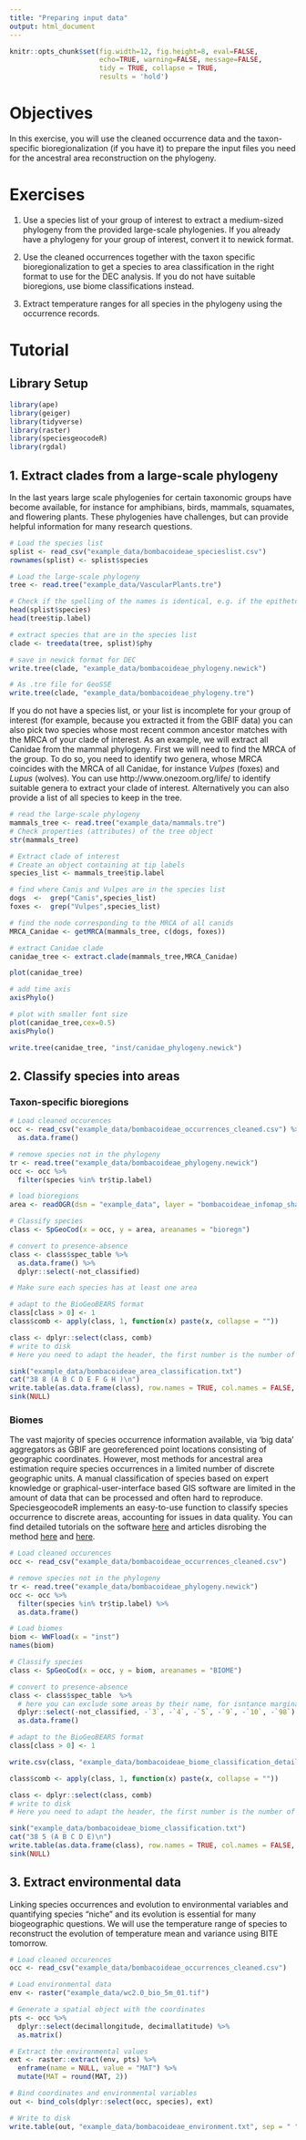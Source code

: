 ```yaml
---
title: "Preparing input data"
output: html_document
---
```


```r
knitr::opts_chunk$set(fig.width=12, fig.height=8, eval=FALSE,
                      echo=TRUE, warning=FALSE, message=FALSE,
                      tidy = TRUE, collapse = TRUE,
                      results = 'hold')
```

# Objectives
In this exercise, you will use the cleaned occurrence data and the taxon-specific bioregionalization (if you have it) to prepare the input files you need for the ancestral area reconstruction on the phylogeny.

# Exercises
1. Use a species list of your group of interest to extract a medium-sized phylogeny from the provided large-scale phylogenies. If you already have a phylogeny for your group of interest, convert it to newick format.

2. Use the cleaned occurrences together with the taxon specific bioregionalization to get a species to area classification in the right format to use for the DEC analysis. If you do not have suitable bioregions, use biome classifications instead.

3. Extract temperature ranges for all species in the phylogeny using the occurrence records.

# Tutorial

## Library Setup
```r
library(ape)
library(geiger)
library(tidyverse)
library(raster)
library(speciesgeocodeR)
library(rgdal)
```

## 1. Extract clades from a large-scale phylogeny
In the last years large scale phylogenies for certain taxonomic groups have become available, for instance for amphibians, birds, mammals, squamates, and flowering plants. These phylogenies have challenges, but can provide helpful information for many research questions. 

```r
# Load the species list
splist <- read_csv("example_data/bombacoideae_specieslist.csv")
rownames(splist) <- splist$species

# Load the large-scale phylogeny
tree <- read.tree("example_data/VascularPlants.tre")

# Check if the spelling of the names is identical, e.g. if the epitheton is preceeded by a space or an underscore
head(splist$species)
head(tree$tip.label)

# extract species that are in the species list
clade <- treedata(tree, splist)$phy

# save in newick format for DEC
write.tree(clade, "example_data/bombacoideae_phylogeny.newick")

# As .tre file for GeoSSE
write.tree(clade, "example_data/bombacoideae_phylogeny.tre")
```

If you do not have a species list, or your list is incomplete for your group of interest (for example, because you extracted it from the GBIF data) you can also pick two species whose most recent common ancestor matches with the MRCA of your clade of interest. As an example, we will extract all Canidae from the mammal phylogeny. First we will need to find the MRCA of the group. To do so, you need to identify two genera, whose MRCA coincides with the MRCA of all Canidae, for instance *Vulpes* (foxes) and *Lupus* (wolves). You can use http://www.onezoom.org/life/ to identify suitable genera to extract your clade of interest. Alternatively you can also provide a list of all species to keep in the tree.

```r
# read the large-scale phylogeny
mammals_tree <- read.tree("example_data/mammals.tre")
# Check properties (attributes) of the tree object
str(mammals_tree)

# Extract clade of interest
# Create an object containing at tip labels
species_list <- mammals_tree$tip.label

# find where Canis and Vulpes are in the species list
dogs  <-  grep("Canis",species_list)
foxes <-  grep("Vulpes",species_list)

# find the node corresponding to the MRCA of all canids
MRCA_Canidae <- getMRCA(mammals_tree, c(dogs, foxes))

# extract Canidae clade
canidae_tree <- extract.clade(mammals_tree,MRCA_Canidae)

plot(canidae_tree)

# add time axis
axisPhylo()

# plot with smaller font size
plot(canidae_tree,cex=0.5)
axisPhylo()

write.tree(canidae_tree, "inst/canidae_phylogeny.newick")
```

## 2. Classify species into areas

### Taxon-specific bioregions

```r
# Load cleaned occurences
occ <- read_csv("example_data/bombacoideae_occurrences_cleaned.csv") %>% 
  as.data.frame()

# remove species not in the phylogeny
tr <- read.tree("example_data/bombacoideae_phylogeny.newick")
occ <- occ %>% 
  filter(species %in% tr$tip.label)

# load bioregions
area <- readOGR(dsn = "example_data", layer = "bombacoideae_infomap_shapefile")

# Classify species
class <- SpGeoCod(x = occ, y = area, areanames = "bioregn")

# convert to presence-absence
class <- class$spec_table %>% 
  as.data.frame() %>% 
  dplyr::select(-not_classified) 

# Make sure each species has at least one area

# adapt to the BioGeoBEARS format
class[class > 0] <- 1
class$comb <- apply(class, 1, function(x) paste(x, collapse = ""))

class <- dplyr::select(class, comb)
# write to disk
# Here you need to adapt the header, the first number is the number of tips in your phylogeny, the second number is the number of bioregions, and then in brackets a one latter code for each area

sink("example_data/bombacoideae_area_classification.txt")
cat("38 8 (A B C D E F G H )\n")
write.table(as.data.frame(class), row.names = TRUE, col.names = FALSE, quote = FALSE)
sink(NULL)
```

### Biomes
The vast majority of species occurrence information available, via 'big data' aggregators as GBIF are georeferenced point locations consisting of geographic coordinates. However, most methods for ancestral area estimation require species occurrences in a limited number of discrete geographic units. A manual classification of species based on expert knowledge or graphical-user-interface based GIS software are limited in the amount of data that can be processed and often hard to reproduce. SpeciesgeocodeR implements an easy-to-use function to classify species occurrence to discrete areas, accounting for issues in data quality. You can find detailed tutorials on the software [here](https://github.com/azizka/speciesgeocodeR/wiki) and articles disrobing the method [here](https://academic.oup.com/sysbio/article/66/2/145/2670075/SpeciesGeoCoder-Fast-Categorization-of-Species) and [here](http://www.biorxiv.org/content/early/2015/11/24/032755).

```r
# Load cleaned occurences
occ <- read_csv("example_data/bombacoideae_occurrences_cleaned.csv")

# remove species not in the phylogeny
tr <- read.tree("example_data/bombacoideae_phylogeny.newick")
occ <- occ %>% 
  filter(species %in% tr$tip.label) %>% 
  as.data.frame()

# Load biomes
biom <- WWFload(x = "inst")
names(biom)

# Classify species
class <- SpGeoCod(x = occ, y = biom, areanames = "BIOME")

# convert to presence-absence
class <- class$spec_table  %>% 
  # here you can exclude some areas by their name, for isntance marginal areas
  dplyr::select(-not_classified, -`3`, -`4`, -`5`, -`9`, -`10`, -`98`) %>% 
  as.data.frame()

# adapt to the BioGeoBEARS format
class[class > 0] <- 1

write.csv(class, "example_data/bombacoideae_biome_classification_details.csv")

class$comb <- apply(class, 1, function(x) paste(x, collapse = ""))

class <- dplyr::select(class, comb)
# write to disk
# Here you need to adapt the header, the first number is the number of tips in your phylogeny, the second number is the number of bioregions, and then in brackets a one latter code for each area

sink("example_data/bombacoideae_biome_classification.txt")
cat("38 5 (A B C D E)\n")
write.table(as.data.frame(class), row.names = TRUE, col.names = FALSE, quote = FALSE)
sink(NULL)

```

## 3. Extract environmental data
Linking species occurrences and evolution to environmental variables and quantifying species "niche" and its evolution is essential for many biogeographic questions. We will use the temperature range of species to reconstruct the evolution of temperature mean and variance using BITE tomorrow.

```r
# Load cleaned occurences
occ <- read_csv("example_data/bombacoideae_occurrences_cleaned.csv")

# Load environmental data
env <- raster("example_data/wc2.0_bio_5m_01.tif")

# Generate a spatial object with the coordinates
pts <- occ %>% 
  dplyr::select(decimallongitude, decimallatitude) %>% 
  as.matrix()

# Extract the environmental values
ext <- raster::extract(env, pts) %>% 
  enframe(name = NULL, value = "MAT") %>% 
  mutate(MAT = round(MAT, 2))

# Bind coordinates and environmental variables
out <- bind_cols(dplyr::select(occ, species), ext)

# Write to disk
write.table(out, "example_data/bombacoideae_environment.txt", sep = " ", quote = FALSE)
```






